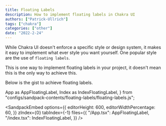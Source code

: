 ```yaml
---
title: Floating Labels
description: How to implement floating labels in Chakra UI
authors: ["Patrick-Ullrich"]
tags: ["chakra"]
categories: ["other"]
date: "2022-2-24"
---
```


While Chakra UI doesn't enforce a specific style or design system, it makes it
easy to implement what ever style you want yourself. One popular style are the
use of `floating labels`.

This is one way to implement floating labels in your project, it doesn't mean
this is the only way to achieve this.

Below is the gist to achieve floating labels.

  App as AppFloatingLabel,
  Index as IndexFloatingLabel,
} from "configs/sandpack-contents/floating-labels/floating-labels.js";

<SandpackEmbed
  options={{
    editorHeight: 600,
    editorWidthPercentage: 60,
  }}
  zIndex={0}
  tabIndex={-1}
  files={{
    "/App.tsx": AppFloatingLabel,
    "/index.tsx": IndexFloatingLabel,
  }}
/>
